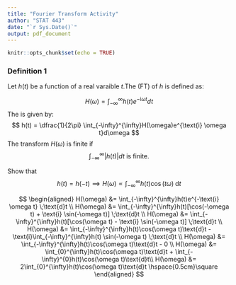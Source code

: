 ```yaml
---
title: "Fourier Transform Activity"
author: "STAT 443"
date: "`r Sys.Date()`"
output: pdf_document
---
```


```r
knitr::opts_chunk$set(echo = TRUE)
```

### Definition 1

Let $h(t)$ be a function of a real varaible $t$.The \underline{Fourier transform} (FT) of $h$ is defined as:

$$
H(\omega) = \int_{-\infty}^{\infty}h(t)e^{-\text{i} \omega t}dt
$$
The \underline{inverse Fourier Transform} is given by:
$$
h(t)  = \dfrac{1}{2\pi}  \int_{-\infty}^{\infty}H(\omega)e^{\text{i} \omega t}d\omega
$$
The transform $H(\omega)$ is finite if
$$
 \int_{-\infty}^{\infty} |h(t)|
 dt \text{ is finite.}
$$

Show that 
$$h(t) = h(-t) \implies H(\omega) \propto  \int_{-\infty}^{\infty}h(t)\cos(t\omega ) \;\text{d}t$$


$$
\begin{aligned}
H(\omega) &= \int_{-\infty}^{\infty}h(t)e^{-\text{i} \omega t} \;\text{d}t \\
H(\omega) &= \int_{-\infty}^{\infty}h(t)[\cos(-\omega t) + \text{i} \sin(-\omega t)] \;\text{d}t \\
H(\omega) &= \int_{-\infty}^{\infty}h(t)[\cos(\omega t) - \text{i} \sin(-\omega t)] \;\text{d}t \\
H(\omega) &= \int_{-\infty}^{\infty}h(t)\cos(\omega t)\text{d}t - \text{i}\int_{-\infty}^{\infty}h(t) \sin(-\omega t) \;\text{d}t \\
H(\omega) &= \int_{-\infty}^{\infty}h(t)\cos(\omega t)\text{d}t - 0 \\
H(\omega) &= \int_{0}^{\infty}h(t)\cos(\omega t)\text{d}t +  \int_{-\infty}^{0}h(t)\cos(\omega t)\text{d}t\\
H(\omega) &= 2\int_{0}^{\infty}h(t)\cos(\omega t)\text{d}t \hspace{0.5cm}\square
\end{aligned}
$$

